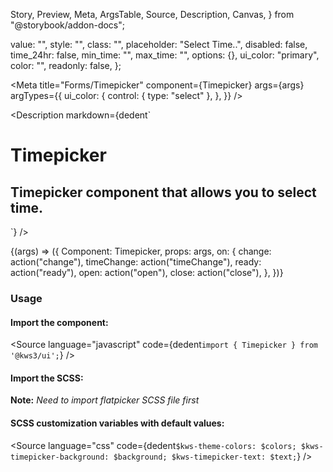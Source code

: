   Story,
  Preview,
  Meta,
  ArgsTable,
  Source,
  Description,
  Canvas,
} from "@storybook/addon-docs";

  value: "",
  style: "",
  class: "",
  placeholder: "Select Time..",
  disabled: false,
  time_24hr: false,
  min_time: "",
  max_time: "",
  options: {},
  ui_color: "primary",
  color: "",
  readonly: false,
};

<Version />

<Meta
  title="Forms/Timepicker"
  component={Timepicker}
  args={args}
  argTypes={{
    ui_color: {
      control: { type: "select" },
    },
  }}
/>

<Description
  markdown={dedent`
# Timepicker
## Timepicker component that allows you to select time.
`}
/>

<Canvas>
  <Story name="Timepicker" args={args}>
    {(args) => ({
      Component: Timepicker,
      props: args,
      on: {
        change: action("change"),
        timeChange: action("timeChange"),
        ready: action("ready"),
        open: action("open"),
        close: action("close"),
      },
    })}
  </Story>
</Canvas>

<ArgsTable story="Timepicker" />

### Usage

#### Import the component:

<Source
  language="javascript"
  code={dedent`import { Timepicker } from '@kws3/ui';`}
/>

#### Import the SCSS:

<div class="notification is-warning">
  <strong>Note:</strong> <em>Need to import flatpicker SCSS file first</em>
</div>
<Source
  language="javascript"
  code={dedent`
    @import 'flatpickr/dist/flatpickr';
    @import '@kws3/ui/styles/Timepicker.scss';`}
/>

#### SCSS customization variables with default values:

<Source
  language="css"
  code={dedent`
      $kws-theme-colors: $colors;
      $kws-timepicker-background: $background;
      $kws-timepicker-text: $text;
    `}
/>
